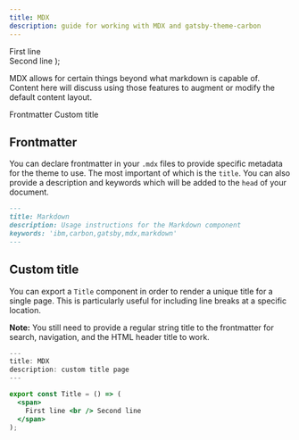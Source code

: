 ```yaml
---
title: MDX
description: guide for working with MDX and gatsby-theme-carbon
---
```


  <span>
    First line <br /> Second line
  </span>
);

<PageDescription>

MDX allows for certain things beyond what markdown is capable of. Content here
will discuss using those features to augment or modify the default content
layout.

</PageDescription>

<AnchorLinks>
  <AnchorLink>Frontmatter</AnchorLink>
  <AnchorLink>Custom title</AnchorLink>
</AnchorLinks>

## Frontmatter

You can declare frontmatter in your `.mdx` files to provide specific metadata for the theme to use.
The most important of which is the `title`. You can also provide a description and keywords which will be added to the `head` of your document.

```md
---
title: Markdown
description: Usage instructions for the Markdown component
keywords: 'ibm,carbon,gatsby,mdx,markdown'
---
```

## Custom title

You can export a `Title` component in order to render a unique title for a single page. This is particularly useful for including line breaks at a specific location.

**Note:** You still need to provide a regular string title to the frontmatter for search, navigation, and the HTML header title to work.

```jsx
---
title: MDX
description: custom title page
---

export const Title = () => (
  <span>
    First line <br /> Second line
  </span>
);
```
